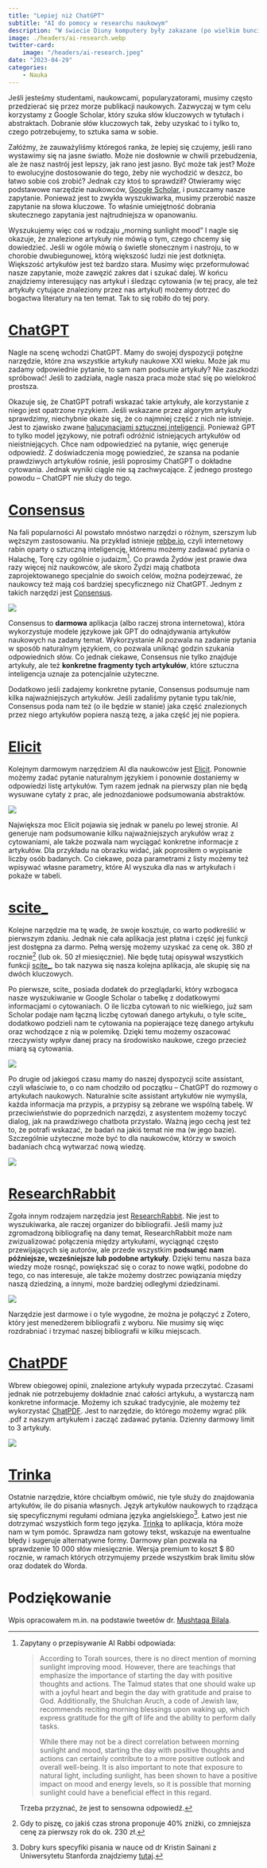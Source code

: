 ```yaml
---
title: "Lepiej niż ChatGPT"
subtitle: "AI do pomocy w researchu naukowym"
description: "W świecie Diuny komputery były zakazane (po wielkim buncie maszyn). Ich zadania przejęli mentaci – ludzie specjalnie wyszkoleni do tego, żeby pamiętać wielkie ilości informacji, łączyć je i podawać. Mentaci byli o tyle lepsi od komputerów, że można było z nimi rozmawiać naturalnym językiem. Dziś jesteśmy coraz bliżej zatoczenia koła i stworzenia elektronicznego mentata. Kompletnie znikąd napadła na nas rewolucja technologiczna. Nie wiadomo skąd pojawiły się ChatGPT, DALL·E, GitHub Copilot i im podobne. Nie da się jednak zaprzeczyć, że te narzędzia są użyteczne, w tym w nauce. Ale nie wszystkie narzędzia sprawdzają się równie dobrze."
image: ./headers/ai-research.webp
twitter-card:
    image: "/headers/ai-research.jpeg"
date: "2023-04-29"
categories:
    - Nauka
---
```


Jeśli jesteśmy studentami, naukowcami, popularyzatorami, musimy często przedzierać się przez morze publikacji naukowych. Zazwyczaj w tym celu korzystamy z Google Scholar, który szuka słów kluczowych w tytułach i abstraktach. Dobranie słów kluczowych tak, żeby uzyskać to i tylko to, czego potrzebujemy, to sztuka sama w sobie.

Załóżmy, że zauważyliśmy któregoś ranka, że lepiej się czujemy, jeśli rano wystawimy się na jasne światło. Może nie dosłownie w chwili przebudzenia, ale że nasz nastrój jest lepszy, jak rano jest jasno. Być może tak jest? Może to ewolucyjne dostosowanie do tego, żeby nie wychodzić w deszcz, bo łatwo sobie coś zrobić? Jednak czy ktoś to sprawdził? Otwieramy więc podstawowe narzędzie naukowców, [Google Scholar](https://scholar.google.com/), i puszczamy nasze zapytanie. Ponieważ jest to zwykła wyszukiwarka, musimy przerobić nasze zapytanie na słowa kluczowe. To właśnie umiejętność dobrania skutecznego zapytania jest najtrudniejsza w opanowaniu.

Wyszukujemy więc coś w rodzaju „morning sunlight mood" I nagle się okazuje, że znalezione artykuły nie mówią o tym, czego chcemy się dowiedzieć. Jeśli w ogóle mówią o świetle słonecznym i nastroju, to w chorobie dwubiegunowej, którą większość ludzi nie jest dotknięta. Większość artykułów jest też bardzo stara. Musimy więc przeformułować nasze zapytanie, może zawęzić zakres dat i szukać dalej. W końcu znajdziemy interesujący nas artykuł i śledząc cytowania (w tej pracy, ale też artykuły cytujące znaleziony przez nas artykuł) możemy dotrzeć do bogactwa literatury na ten temat. Tak to się robiło do tej pory.

# [ChatGPT](https://chat.openai.com/)

Nagle na scenę wchodzi ChatGPT. Mamy do swojej dyspozycji potężne narzędzie, które zna wszystkie artykuły naukowe XXI wieku. Może jak mu zadamy odpowiednie pytanie, to sam nam podsunie artykuły? Nie zaszkodzi spróbować! Jeśli to zadziała, nagle nasza praca może stać się po wielokroć prostsza.

Okazuje się, że ChatGPT potrafi wskazać takie artykuły, ale korzystanie z niego jest opatrzone ryzykiem. Jeśli wskazane przez algorytm artykuły sprawdzimy, niechybnie okaże się, że co najmniej część z nich nie istnieje. Jest to zjawisko zwane [halucynacjami sztucznej inteligencji](https://en.wikipedia.org/wiki/Hallucination_(artificial_intelligence)). Ponieważ GPT to tylko model językowy, nie potrafi odróżnić istniejących artykułów od nieistniejących. Chce nam odpowiedzieć na pytanie, więc generuje odpowiedź. Z doświadczenia mogę powiedzieć, że szansa na podanie prawdziwych artykułów rośnie, jeśli poprosimy ChatGPT o dokładne cytowania. Jednak wyniki ciągle nie są zachwycające. Z jednego prostego powodu -- ChatGPT nie służy do tego.

# [Consensus](https://consensus.app/)

Na fali popularności AI powstało mnóstwo narzędzi o różnym, szerszym lub węższym zastosowaniu. Na przykład istnieje [rebbe.io](https://rebbe.io/), czyli internetowy rabin oparty o sztuczną inteligencję, któremu możemy zadawać pytania o Halachę, Torę czy ogólnie o judaizm[^1]. Co prawda Żydów jest prawie dwa razy więcej niż naukowców, ale skoro Żydzi mają chatbota zaprojektowanego specjalnie do swoich celów, można podejrzewać, że naukowcy też mają coś bardziej specyficznego niż ChatGPT. Jednym z takich narzędzi jest [Consensus](https://consensus.app/).

[^1]: Zapytany o przepisywanie AI Rabbi odpowiada:

    > According to Torah sources, there is no direct mention of morning sunlight improving mood. However, there are teachings that emphasize the importance of starting the day with positive thoughts and actions. The Talmud states that one should wake up with a joyful heart and begin the day with gratitude and praise to God. Additionally, the Shulchan Aruch, a code of Jewish law, recommends reciting morning blessings upon waking up, which express gratitude for the gift of life and the ability to perform daily tasks.
    >
    > While there may not be a direct correlation between morning sunlight and mood, starting the day with positive thoughts and actions can certainly contribute to a more positive outlook and overall well-being. It is also important to note that exposure to natural light, including sunlight, has been shown to have a positive impact on mood and energy levels, so it is possible that morning sunlight could have a beneficial effect in this regard.

    Trzeba przyznać, że jest to sensowna odpowiedź.

![](ilustracje/ai-research/Consensus-example.png)

Consensus to **darmowa** aplikacja (albo raczej strona internetowa), która wykorzystuje modele językowe jak GPT do odnajdywania artykułów naukowych na zadany temat. Wykorzystanie AI pozwala na zadanie pytania w sposób naturalnym językiem, co pozwala uniknąć godzin szukania odpowiednich słów. Co jednak ciekawe, Consensus nie tylko znajduje artykuły, ale też **konkretne fragmenty tych artykułów**, które sztuczna inteligencja uznaje za potencjalnie użyteczne.

Dodatkowo jeśli zadajemy konkretne pytanie, Consensus podsumuje nam kilka najważniejszych artykułów. Jeśli zadaliśmy pytanie typu tak/nie, Consensus poda nam też (o ile będzie w stanie) jaka część znalezionych przez niego artykułów popiera naszą tezę, a jaka część jej nie popiera.

# [Elicit](https://elicit.org/)

Kolejnym darmowym narzędziem AI dla naukowców jest [Elicit](https://elicit.org/). Ponownie możemy zadać pytanie naturalnym językiem i ponownie dostaniemy w odpowiedzi listę artykułów. Tym razem jednak na pierwszy plan nie będą wysuwane cytaty z prac, ale jednozdaniowe podsumowania abstraktów.

![](ilustracje/ai-research/Elicit-example.png)

Największa moc Elicit pojawia się jednak w panelu po lewej stronie. AI generuje nam podsumowanie kilku najważniejszych arykułów wraz z cytowaniami, ale także pozwala nam wyciągać konkretne informacje z artykułów. Dla przykładu na obrazku widać, jak poprosiłem o wypisanie liczby osób badanych. Co ciekawe, poza parametrami z listy możemy też wpisywać własne parametry, które AI wyszuka dla nas w artykułach i pokaże w tabeli.

# [scite\_](https://scite.ai/)

Kolejne narzędzie ma tę wadę, że swoje kosztuje, co warto podkreślić w pierwszym zdaniu. Jednak nie cała aplikacja jest płatna i część jej funkcji jest dostępna za darmo. Pełną wersję możemy uzyskać za cenę ok. 380 zł rocznie[^2] (lub ok. 50 zł miesięcznie). Nie będę tutaj opisywał wszystkich funkcji [scite\_](https://scite.ai/), bo tak nazywa się nasza kolejna aplikacja, ale skupię się na dwóch kluczowych.

[^2]: Gdy to piszę, co jakiś czas strona proponuje 40% zniżki, co zmniejsza cenę za pierwszy rok do ok. 230 zł.

Po pierwsze, scite\_ posiada dodatek do przeglądarki, który wzbogaca nasze wyszukiwanie w Google Scholar o tabelkę z dodatkowymi informacjami o cytowaniach. O ile liczba cytowań to nic wielkiego, już sam Scholar podaje nam łączną liczbę cytowań danego artykułu, o tyle scite\_ dodatkowo podzieli nam te cytowania na popierające tezę danego artykułu oraz wchodzące z nią w polemikę. Dzięki temu możemy oszacować rzeczywisty wpływ danej pracy na środowisko naukowe, czego przecież miarą są cytowania.

![](ilustracje/ai-research/scite_addon.png)

Po drugie od jakiegoś czasu mamy do naszej dyspozycji scite assistant, czyli właściwie to, o co nam chodziło od początku -- ChatGPT do rozmowy o artykułach naukowych. Naturalnie scite assistant artykułów nie wymyśla, każda informacja ma przypis, a przypisy są zebrane we wspólną tabelę. W przeciwieństwie do poprzednich narzędzi, z asystentem możemy toczyć dialog, jak na prawdziwego chatbota przystało. Ważną jego cechą jest też to, że potrafi wskazać, że badań na jakiś temat nie ma (w jego bazie). Szczególnie użyteczne może być to dla naukowców, którzy w swoich badaniach chcą wytwarzać nową wiedzę.

![](ilustracje/ai-research/scite_assistant.png)

# [ResearchRabbit](https://researchrabbitapp.com/)

Zgoła innym rodzajem narzędzia jest [ResearchRabbit](https://researchrabbitapp.com/). Nie jest to wyszukiwarka, ale raczej organizer do bibliografii. Jeśli mamy już zgromadzoną bibliografię na dany temat, ResearchRabbit może nam zwizualizować połączenia między artykułami, wyciągnąć często przewijających się autorów, ale przede wszystkim **podsunąć nam późniejsze, wcześniejsze lub podobne artykuły**. Dzięki temu nasza baza wiedzy może rosnąć, powiększać się o coraz to nowe wątki, podobne do tego, co nas interesuje, ale także możemy dostrzec powiązania między naszą dziedziną, a innymi, może bardziej odległymi dziedzinami.

![](ilustracje/ai-research/ResearchRabbit-example.png)

Narzędzie jest darmowe i o tyle wygodne, że można je połączyć z Zotero, który jest menedżerem bibliografii z wyboru. Nie musimy się więc rozdrabniać i trzymać naszej bibliografii w kilku miejscach.

# [ChatPDF](https://www.chatpdf.com/)

Wbrew obiegowej opinii, znalezione artykuły wypada przeczytać. Czasami jednak nie potrzebujemy dokładnie znać całości artykułu, a wystarczą nam konkretne informacje. Możemy ich szukać tradycyjnie, ale możemy też wykorzystać [ChatPDF](https://www.chatpdf.com/). Jest to narzędzie, do którego możemy wgrać plik .pdf z naszym artykułem i zacząć zadawać pytania. Dzienny darmowy limit to 3 artykuły.

![](ilustracje/ai-research/ChatPDF-example.png)

# [Trinka](https://www.trinka.ai/)

Ostatnie narzędzie, które chciałbym omówić, nie tyle służy do znajdowania artykułów, ile do pisania własnych. Język artykułów naukowych to rządząca się specyficznymi regułami odmiana języka angielskiego[^3]. Łatwo jest nie dotrzymać wszystkich form tego języka. [Trinka](https://www.trinka.ai/) to aplikacja, która może nam w tym pomóc. Sprawdza nam gotowy tekst, wskazuje na ewentualne błędy i sugeruje alternatywne formy. Darmowy plan pozwala na sprawdzenie 10 000 słów miesięcznie. Wersja premium to koszt \$ 80 rocznie, w ramach których otrzymujemy przede wszystkim brak limitu słów oraz dodatek do Worda.

[^3]: Dobry kurs specyfiki pisania w nauce od dr Kristin Sainani z Uniwersytetu Stanforda znajdziemy [tutaj](https://www.coursera.org/learn/sciwrite?).

# Podziękowanie

Wpis opracowałem m.in. na podstawie tweetów dr. [Mushtaqa Bilala](https://twitter.com/MushtaqBilalPhD).